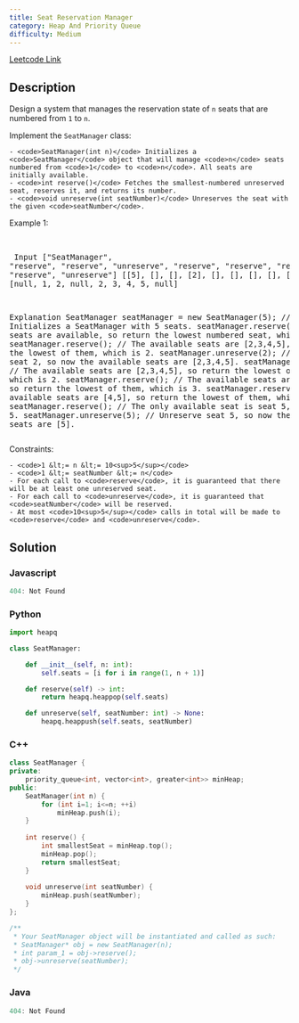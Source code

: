 ```yaml
---
title: Seat Reservation Manager
category: Heap And Priority Queue
difficulty: Medium
---
```


<Callout>

[Leetcode Link](https://leetcode.com/problems/seat-reservation-manager)

</Callout>

## Description
Design a system that manages the reservation state of <code>n</code> seats that are numbered from <code>1</code> to <code>n</code>.

Implement the <code>SeatManager</code> class:


	- <code>SeatManager(int n)</code> Initializes a <code>SeatManager</code> object that will manage <code>n</code> seats numbered from <code>1</code> to <code>n</code>. All seats are initially available.
	- <code>int reserve()</code> Fetches the smallest-numbered unreserved seat, reserves it, and returns its number.
	- <code>void unreserve(int seatNumber)</code> Unreserves the seat with the given <code>seatNumber</code>.


 
Example 1:

<br /><pre className="overflow-x-auto">
Input
[&quot;SeatManager&quot;, &quot;reserve&quot;, &quot;reserve&quot;, &quot;unreserve&quot;, &quot;reserve&quot;, &quot;reserve&quot;, &quot;reserve&quot;, &quot;reserve&quot;, &quot;unreserve&quot;]
[[5], [], [], [2], [], [], [], [], [5]]
Output
[null, 1, 2, null, 2, 3, 4, 5, null]

Explanation
SeatManager seatManager = new SeatManager(5); // Initializes a SeatManager with 5 seats.
seatManager.reserve();    // All seats are available, so return the lowest numbered seat, which is 1.
seatManager.reserve();    // The available seats are [2,3,4,5], so return the lowest of them, which is 2.
seatManager.unreserve(2); // Unreserve seat 2, so now the available seats are [2,3,4,5].
seatManager.reserve();    // The available seats are [2,3,4,5], so return the lowest of them, which is 2.
seatManager.reserve();    // The available seats are [3,4,5], so return the lowest of them, which is 3.
seatManager.reserve();    // The available seats are [4,5], so return the lowest of them, which is 4.
seatManager.reserve();    // The only available seat is seat 5, so return 5.
seatManager.unreserve(5); // Unreserve seat 5, so now the available seats are [5].
</pre>

 
Constraints:


	- <code>1 &lt;= n &lt;= 10<sup>5</sup></code>
	- <code>1 &lt;= seatNumber &lt;= n</code>
	- For each call to <code>reserve</code>, it is guaranteed that there will be at least one unreserved seat.
	- For each call to <code>unreserve</code>, it is guaranteed that <code>seatNumber</code> will be reserved.
	- At most <code>10<sup>5</sup></code> calls in total will be made to <code>reserve</code> and <code>unreserve</code>.



## Solution

### Javascript
```javascript
404: Not Found
```
### Python
```python
import heapq

class SeatManager:

    def __init__(self, n: int):
        self.seats = [i for i in range(1, n + 1)]

    def reserve(self) -> int:
        return heapq.heappop(self.seats)

    def unreserve(self, seatNumber: int) -> None:
        heapq.heappush(self.seats, seatNumber)
```
### C++
```cpp
class SeatManager {
private:
    priority_queue<int, vector<int>, greater<int>> minHeap;
public:
    SeatManager(int n) {
        for (int i=1; i<=n; ++i)
            minHeap.push(i);
    }
    
    int reserve() {
        int smallestSeat = minHeap.top();
        minHeap.pop();
        return smallestSeat;
    }
    
    void unreserve(int seatNumber) {
        minHeap.push(seatNumber);
    }
};

/**
 * Your SeatManager object will be instantiated and called as such:
 * SeatManager* obj = new SeatManager(n);
 * int param_1 = obj->reserve();
 * obj->unreserve(seatNumber);
 */
```
### Java
```java
404: Not Found
```



